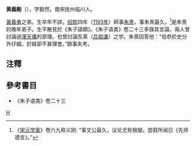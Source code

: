 {{No footnotes|time=2022-04-10T07:52:25+00:00}}
'''黄義剛'''（{{bd|?||?}}），字毅然。南宋抚州临川人。

[[黃義勇|黃義勇]]之弟。生卒年不詳。[[绍熙|绍熙]]四年（[[1193年|1193年]]）師事[[朱熹|朱熹]]，事朱熹最久。<ref>《[[宋元学案|宋元学案]]》卷六九称义刚: “事文公最久，议论尤有根据，尝叙所闻日《先师德言》。”</ref>是朱熹的晚年弟子。生平散見於《朱子語類》。《朱子语类》卷二十三多錄其言論，兩人曾討論過[[渾天儀|渾天儀]]的原理。也曾討論东莱（[[吕祖谦|吕祖谦]]）之学。朱熹回答他：“伯恭於史分外仔細，於經卻不甚理會。”餘事失考。

==注釋==
{{reflist}}

==參考書目==
*《朱子语类》卷二十三
[[category:宋朝人|H]]